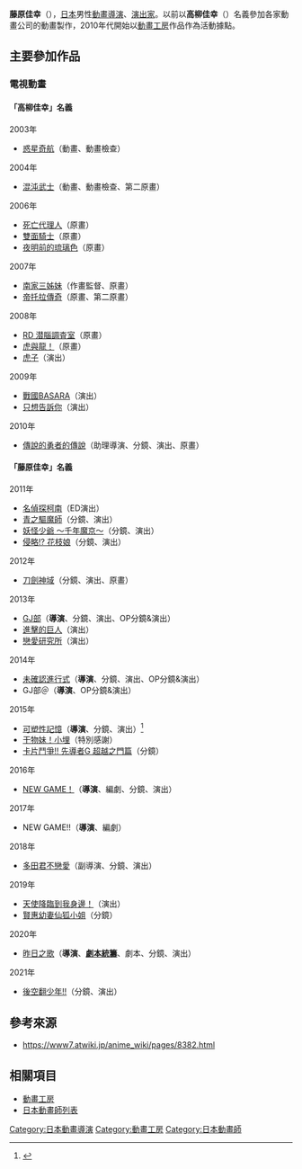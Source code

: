 {{NoteTA|G1=Games}}
{{japanese|japanese=藤原 佳幸|kana=ふじわら よしゆき|romaji=Fujiwara Yoshiyuki}}
'''藤原佳幸'''（{{bd|1981年|2月14日|}}），[[日本|日本]]男性[[動畫|動畫]][[導演|導演]]、[[戲劇|演出家]]。以前以'''高柳佳幸'''（{{lang|ja|たかやなぎ よしゆき}}）名義參加各家動畫公司的動畫製作，2010年代開始以[[動畫工房|動畫工房]]作品作為活動據點。

== 主要參加作品 ==
=== 電視動畫 ===
==== 「高柳佳幸」名義 ====
; 2003年
* [[惑星奇航|惑星奇航]]（動畫、動畫檢查）
; 2004年
* [[混沌武士|混沌武士]]（動畫、動畫檢查、第二原畫）
; 2006年
* [[死亡代理人|死亡代理人]]（原畫）
* [[雙面騎士|雙面騎士]]（原畫）
* [[夜明前的琉璃色|夜明前的琉璃色]]（原畫）
; 2007年
* [[南家三姊妹|南家三姊妹]]（作畫監督、原畫）
* [[拯救德爾托拉|帝托拉傳奇]]（原畫、第二原畫）
; 2008年
* [[RD_潜腦調査室|RD 潜腦調査室]]（原畫）
* [[TIGER×DRAGON！|虎與龍！]]（原畫）
* [[虎子_(日本漫畫)|虎子]]（演出）
; 2009年
* [[戰國BASARA|戰國BASARA]]（演出）
* [[只想告訴你|只想告訴你]]（演出）
; 2010年
* [[傳說的勇者的傳說|傳說的勇者的傳說]]（助理導演、分鏡、演出、原畫）

====「藤原佳幸」名義 ====
; 2011年
* [[名偵探柯南_(動畫)|名偵探柯南]]（ED演出）
* [[青之驅魔師|青之驅魔師]]（分鏡、演出）
* [[妖怪少爺|妖怪少爺 ～千年魔京～]]（分鏡、演出）
* [[侵略！花枝娘|侵略!? 花枝娘]]（分鏡、演出）
; 2012年
* [[刀劍神域|刀劍神域]]（分鏡、演出、原畫）
; 2013年
* [[GJ部|GJ部]]（'''導演'''、分鏡、演出、OP分鏡&演出）
* [[進擊的巨人|進擊的巨人]]（演出）
* [[戀愛研究所|戀愛研究所]]（演出）
; 2014年
* [[未確認進行式|未確認進行式]]（'''導演'''、分鏡、演出、OP分鏡&演出）
* GJ部＠（'''導演'''、OP分鏡&演出）
; 2015年
* [[可塑性記憶|可塑性記憶]]（'''導演'''、分鏡、演出）<ref>{{cite web|url=https://anime.eiga.com/program/104337/|title=可塑性記憶：作品情報|publisher=Anime Hack|accessdate=2020-09-24|language=ja}}</ref>
* [[干物妹！小埋|干物妹！小埋]]（特別感謝）
* [[卡片戰鬥先導者|卡片鬥爭!! 先導者G 超越之門篇]]（分鏡）
; 2016年
* [[NEW_GAME!|NEW GAME！]]（'''導演'''、編劇、分鏡、演出）
; 2017年
* NEW GAME!!（'''導演'''、編劇）
; 2018年
* [[多田君不戀愛|多田君不戀愛]]（副導演、分鏡、演出）
; 2019年
* [[天使降臨到我身邊！|天使降臨到我身邊！]]（演出）
* [[賢惠幼妻仙狐小姐|賢惠幼妻仙狐小姐]]（分鏡）
; 2020年
* [[昨日之歌|昨日之歌]]（'''導演'''、'''[[劇本統籌|劇本統籌]]'''、劇本、分鏡、演出）
; 2021年
* [[後空翻少年！！|後空翻少年!!]]（分鏡、演出）

== 參考來源 ==
* https://www7.atwiki.jp/anime_wiki/pages/8382.html {{Wayback|url=https://www7.atwiki.jp/anime_wiki/pages/8382.html |date=20160927211733 }} {{ja icon}}
{{reflist}}

== 相關項目 ==
* [[動畫工房|動畫工房]]
* [[日本動畫師列表|日本動畫師列表]]

{{藤原佳幸執導作品}}
{{DEFAULTSORT:Fujiwara Yoshiyuki}}
[[Category:日本動畫導演|Category:日本動畫導演]]
[[Category:動畫工房|Category:動畫工房]]
[[Category:日本動畫師|Category:日本動畫師]]